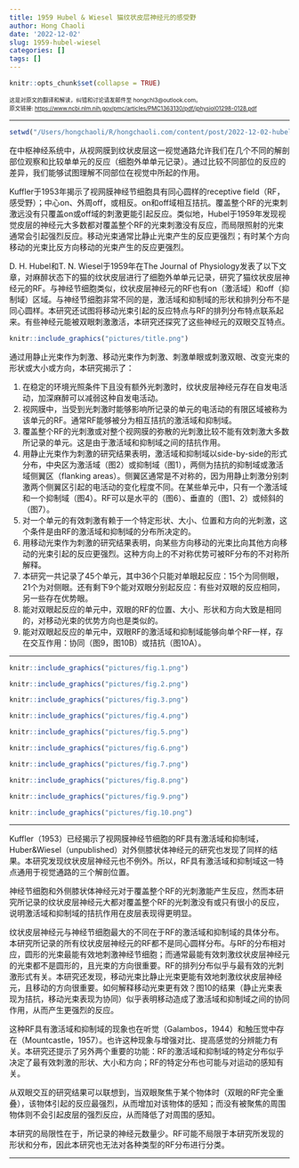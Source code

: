 ```yaml
---
title: 1959 Hubel & Wiesel 猫纹状皮层神经元的感受野
author: Hong Chaoli
date: '2022-12-02'
slug: 1959-hubel-wiesel
categories: []
tags: []
---
```


```r
knitr::opts_chunk$set(collapse = TRUE)
```

<span style="font-size:10px;">这是对原文的翻译和解读，纠错和讨论请发邮件至 hongchl3@outlook.com。<br/>
原文链接: [https://www.ncbi.nlm.nih.gov/pmc/articles/PMC1363130/pdf/jphysiol01298-0128.pdf](https://www.ncbi.nlm.nih.gov/pmc/articles/PMC1363130/pdf/jphysiol01298-0128.pdf)</span>

---

```r
setwd("/Users/hongchaoli/R/hongchaoli.com/content/post/2022-12-02-hubel-wiesel-1959/pictures")
```

在中枢神经系统中，从视网膜到纹状皮层这一视觉通路允许我们在几个不同的解剖部位观察和比较单单元的反应（细胞外单单元记录）。通过比较不同部位的反应的差异，我们能够试图理解不同部位在视觉中所起的作用。

Kuffler于1953年揭示了视网膜神经节细胞具有同心圆样的receptive field（RF，感受野）；中心on、外周off，或相反。on和off域相互拮抗。覆盖整个RF的光束刺激远没有只覆盖on或off域的刺激更能引起反应。类似地，Hubel于1959年发现视觉皮层的神经元大多数都对覆盖整个RF的光束刺激没有反应，而局限照射的光束通常会引起强烈反应。移动光束通常比静止光束产生的反应更强烈；有时某个方向移动的光束比反方向移动的光束产生的反应更强烈。

D. H. Hubel和T. N. Wiesel于1959年在The Journal of Physiology发表了以下文章，对麻醉状态下的猫的纹状皮层进行了细胞外单单元记录，研究了猫纹状皮层神经元的RF。与神经节细胞类似，纹状皮层神经元的RF也有on（激活域）和off（抑制域）区域。与神经节细胞非常不同的是，激活域和抑制域的形状和排列分布不是同心圆样。本研究还试图将移动光束引起的反应特点与RF的排列分布特点联系起来。有些神经元能被双眼刺激激活，本研究还探究了这些神经元的双眼交互特点。

```r
knitr::include_graphics("pictures/title.png")
```

通过用静止光束作为刺激、移动光束作为刺激、刺激单眼或刺激双眼、改变光束的形状或大小或方向，本研究揭示了：

1. 在稳定的环境光照条件下且没有额外光刺激时，纹状皮层神经元存在自发电活动，加深麻醉可以减弱这种自发电活动。
2. 视网膜中，当受到光刺激时能够影响所记录的单元的电活动的有限区域被称为该单元的RF。通常RF能够被分为相互拮抗的激活域和抑制域。
3. 覆盖整个RF的光刺激或对整个视网膜的弥散的光刺激比较不能有效刺激大多数所记录的单元。这是由于激活域和抑制域之间的拮抗作用。
4. 用静止光束作为刺激的研究结果表明，激活域和抑制域以side-by-side的形式分布，中央区为激活域（图2）或抑制域（图1），两侧为拮抗的抑制域或激活域侧翼区（flanking areas）。侧翼区通常是不对称的，因为用静止刺激分别刺激两个侧翼区引起的电活动的变化程度不同。在某些单元中，只有一个激活域和一个抑制域（图4）。RF可以是水平的（图6）、垂直的（图1、2）或倾斜的（图7）。
5. 对一个单元的有效刺激有赖于一个特定形状、大小、位置和方向的光刺激，这个条件是由RF的激活域和抑制域的分布所决定的。
6. 用移动光束作为刺激的研究结果表明，向某些方向移动的光束比向其他方向移动的光束引起的反应更强烈。这种方向上的不对称优势可被RF分布的不对称所解释。
7. 本研究一共记录了45个单元，其中36个只能对单眼起反应：15个为同侧眼，21个为对侧眼。还有剩下9个能对双眼分别起反应：有些对双眼的反应相同，另一些存在优势眼。
8. 能对双眼起反应的单元中，双眼的RF的位置、大小、形状和方向大致是相同的，对移动光束的优势方向也是类似的。
9. 能对双眼起反应的单元中，双眼RF的激活域和抑制域能够向单个RF一样，存在交互作用：协同（图9，图10B）或拮抗（图10A）。

---

```r
knitr::include_graphics("pictures/fig.1.png")
```

```r
knitr::include_graphics("pictures/fig.2.png")
```

```r
knitr::include_graphics("pictures/fig.3.png")
```

```r
knitr::include_graphics("pictures/fig.4.png")
```

```r
knitr::include_graphics("pictures/fig.5.png")
```

```r
knitr::include_graphics("pictures/fig.6.png")
```

```r
knitr::include_graphics("pictures/fig.7.png")
```

```r
knitr::include_graphics("pictures/fig.8.png")
```

```r
knitr::include_graphics("pictures/fig.9.png")
```

```r
knitr::include_graphics("pictures/fig.10.png")
```

---

Kuffler（1953）已经揭示了视网膜神经节细胞的RF具有激活域和抑制域，Huber&Wiesel（unpublished）对外侧膝状体神经元的研究也发现了同样的结果。本研究发现纹状皮层神经元也不例外。所以，RF具有激活域和抑制域这一特点通用于视觉通路的三个解剖位置。

神经节细胞和外侧膝状体神经元对于覆盖整个RF的光刺激能产生反应，然而本研究所记录的纹状皮层神经元大都对覆盖整个RF的光刺激没有或只有很小的反应，说明激活域和抑制域的拮抗作用在皮层表现得更明显。

纹状皮层神经元与神经节细胞最大的不同在于RF的激活域和抑制域的具体分布。本研究所记录的所有纹状皮层神经元的RF都不是同心圆样分布。与RF的分布相对应，圆形的光束最能有效地刺激神经节细胞；而通常最能有效刺激纹状皮层神经元的光束都不是圆形的，且光束的方向很重要。RF的排列分布似乎与最有效的光刺激形式有关。本研究还发现，移动光束比静止光束更能有效地刺激纹状皮层神经元，且移动的方向很重要。如何解释移动光束更有效？图10的结果（静止光束表现为拮抗，移动光束表现为协同）似乎表明移动造成了激活域和抑制域之间的协同作用，从而产生更强烈的反应。

这种RF具有激活域和抑制域的现象也在听觉（Galambos，1944）和触压觉中存在（Mountcastle，1957）。也许这种现象与增强对比、提高感觉的分辨能力有关。本研究还提示了另外两个重要的功能：RF的激活域和抑制域的特定分布似乎决定了最有效刺激的形状、大小和方向；RF的特定分布也可能与对运动的感知有关。

从双眼交互的研究结果可以联想到，当双眼聚焦于某个物体时（双眼的RF完全重叠），该物体引起的反应最强烈，从而增加对该物体的感知；而没有被聚焦的周围物体则不会引起皮层的强烈反应，从而降低了对周围的感知。

本研究的局限性在于，所记录的神经元数量少。RF可能不局限于本研究所发现的形状和分布，因此本研究也无法对各种类型的RF分布进行分类。

---


